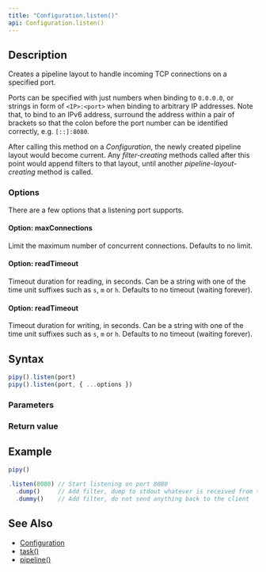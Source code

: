 ```yaml
---
title: "Configuration.listen()"
api: Configuration.listen()
---
```


## Description

Creates a pipeline layout to handle incoming TCP connections on a specified port.

Ports can be specified with just numbers when binding to `0.0.0.0`, or strings in form of `<IP>:<port>` when binding to arbitrary IP addresses. Note that, to bind to an IPv6 address, surround the address within a pair of brackets so that the colon before the port number can be identified correctly, e.g. `[::]:8080`.

After calling this method on a _Configuration_, the newly created pipeline layout would become current. Any _filter-creating_ methods called after this point would append filters to that layout, until another _pipeline-layout-creating_ method is called.

### Options

There are a few options that a listening port supports.

#### Option: maxConnections

Limit the maximum number of concurrent connections. Defaults to no limit.

#### Option: readTimeout

Timeout duration for reading, in seconds. Can be a string with one of the time unit suffixes such as `s`, `m` or `h`. Defaults to no timeout (waiting forever).

#### Option: readTimeout

Timeout duration for writing, in seconds. Can be a string with one of the time unit suffixes such as `s`, `m` or `h`. Defaults to no timeout (waiting forever).

## Syntax

``` js
pipy().listen(port)
pipy().listen(port, { ...options })
```

### Parameters

<Parameters/>

### Return value

<ReturnValue/>

## Example

``` js
pipy()

.listen(8080) // Start listening on port 8080
  .dump()     // Add filter, dump to stdout whatever is received from the port
  .dummy()    // Add filter, do not send anything back to the client
```

## See Also

* [Configuration](/reference/api/Configuration)
* [task()](/reference/api/Configuration/task)
* [pipeline()](/reference/api/Configuration/pipeline)
